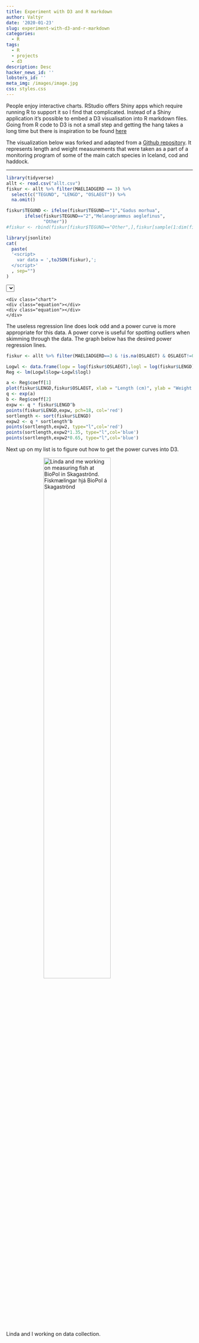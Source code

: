 ```yaml
---
title: Experiment with D3 and R markdown
author: Valtýr
date: '2020-01-23'
slug: experiment-with-d3-and-r-markdown
categories:
  - R
tags:
  - R
  - projects
  - d3
description: Desc
hacker_news_id: ''
lobsters_id: ''
meta_img: /images/image.jpg
css: styles.css
---
```


People enjoy interactive charts. RStudio offers Shiny apps which require running R to support it so I find that complicated. Instead of a Shiny application it's possible to embed a D3 visualisation into R markdown files. Going from R code to D3 is not a small step and getting the hang takes a long time but there is inspiration to be found [here](http://bl.ocks.org/enjalot/raw/211bd42857358a60a936/)

The visualization below was forked and adapted from a [Github repository](https://github.com/jalapic/D3jsR/tree/master/regression). It represents length and weight measurements that were taken as a part of a monitoring program of some of the main catch species in Iceland, cod and haddock.
 
----


```r
library(tidyverse)
allt <- read.csv("allt.csv")
fiskur <- allt %>% filter(MAELIADGERD == 3) %>% 
  select(c("TEGUND", "LENGD", "OSLAEGT")) %>% 
  na.omit()

fiskur$TEGUND <- ifelse(fiskur$TEGUND=="1","Gadus morhua",
       ifelse(fiskur$TEGUND=="2","Melanogrammus aeglefinus",
              "Other"))
#fiskur <- rbind(fiskur[fiskur$TEGUND=="Other",],fiskur[sample(1:dim(fiskur)[1],100),])

library(jsonlite)
cat(
  paste(
  '<script>
    var data = ',toJSON(fiskur),';
  </script>'
  , sep="")
)
```




<!--html_preserve-->
  <div><select id="selector"></select></div>
	<div class="chart">
	<div class="equation"></div>
	<div class="equation"></div>
	</div>
<!--/html_preserve-->

<script src="https://d3js.org/d3.v4.min.js"></script>
<script src="vizjs.js"></script>

The useless regression line does look odd and a power curve is more appropriate for this data. A power corve is useful for spotting outliers when skimming through the data. The graph below has the desired power regression lines. 

```r

fiskur <- allt %>% filter(MAELIADGERD==3 & !is.na(OSLAEGT) & OSLAEGT!=0 & !is.na(LIFUR) & LIFUR!=0 & !is.na(LENGD) & TEGUND==1 & !is.na(SLAEGT) & SLAEGT!=0)

Logwl <- data.frame(logw = log(fiskur$OSLAEGT),logl = log(fiskur$LENGD))
Reg <- lm(Logwl$logw~Logwl$logl)

a <- Reg$coeff[1]
plot(fiskur$LENGD,fiskur$OSLAEGT, xlab = "Length (cm)", ylab = "Weight (g)")
q <- exp(a)
b <- Reg$coeff[2]
expw <- q * fiskur$LENGD^b
points(fiskur$LENGD,expw, pch=18, col='red')
sortlength <- sort(fiskur$LENGD)
expw2 <- q * sortlength^b
points(sortlength,expw2, type="l",col='red')
points(sortlength,expw2*1.35, type="l",col='blue')
points(sortlength,expw2*0.65, type="l",col='blue')

```

Next up on my list is to figure out how to get the power curves into D3.

<img src="/blogg/2020-01-23-experiment-with-d3-and-r-markdown_files/VL.JPG" style="width:60.0%; display:block; margin: 0 auto;" alt="Linda and me working on measuring fish at BioPol in Skagaströnd. Fiskmælingar hjá BioPol á Skagaströnd">

Linda and I working on data collection.